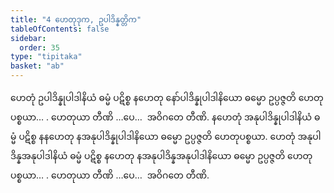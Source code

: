 ```yaml
---
title: "4 ဟေတုဒုက, ဥပါဒိန္နတ္တိက"
tableOfContents: false
sidebar:
  order: 35
type: "tipitaka"
basket: "ab"
---
```



<DynamicBreadcrumb />

<Division number="12">

<Paragraph number="32">
ဟေတုံ ဥပါဒိန္နုပါဒါနိယံ ဓမ္မံ ပဋိစ္စ နဟေတု နော်ပါဒိန္နုပါဒါနိယော ဓမ္မော ဥပ္ပဇ္ဇတိ ဟေတုပစ္စယာ… . ဟေတုယာ တီဏိ …ပေ…  အဝိဂတေ တီဏိ.
</Paragraph>

<Paragraph number="33">
နဟေတုံ အနုပါဒိန္နုပါဒါနိယံ ဓမ္မံ ပဋိစ္စ နနဟေတု နအနုပါဒိန္နုပါဒါနိယော ဓမ္မော ဥပ္ပဇ္ဇတိ ဟေတုပစ္စယာ.
</Paragraph>

<Paragraph number="34">
ဟေတုံ အနုပါဒိန္နအနုပါဒါနိယံ ဓမ္မံ ပဋိစ္စ နဟေတု နအနုပါဒိန္နအနုပါဒါနိယော ဓမ္မော ဥပ္ပဇ္ဇတိ ဟေတုပစ္စယာ… . ဟေတုယာ တီဏိ …ပေ…  အဝိဂတေ တီဏိ.
</Paragraph>
</Division>